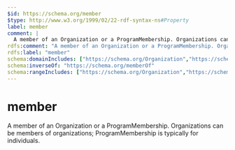 ```yaml
---
$id: https://schema.org/member
$type: http://www.w3.org/1999/02/22-rdf-syntax-ns#Property
label: member
comment: |
  A member of an Organization or a ProgramMembership. Organizations can be members of organizations; ProgramMembership is typically for individuals.
rdfs:comment: "A member of an Organization or a ProgramMembership. Organizations can be members of organizations; ProgramMembership is typically for individuals."
rdfs:label: "member"
schema:domainIncludes: ["https://schema.org/Organization","https://schema.org/ProgramMembership"]
schema:inverseOf: "https://schema.org/memberOf"
schema:rangeIncludes: ["https://schema.org/Organization","https://schema.org/Person"]
---
```


# member

A member of an Organization or a ProgramMembership. Organizations can be members of organizations; ProgramMembership is typically for individuals.

